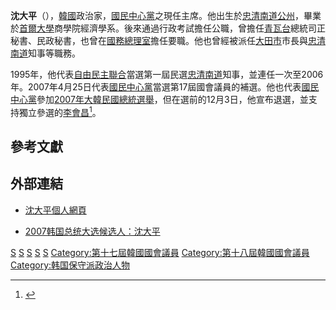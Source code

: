 {{Infobox Korean name
|hangul=심대평
|hanja=沈大平
|rr=Sim Dae-pyung
|mr=Sim Da-pung}}
'''沈大平'''（{{bd|1941年|4月7日||}}），[[韓國|韓國]]政治家，[[國民中心黨|國民中心黨]]之現任主席。他出生於[[忠清南道|忠清南道]][[公州|公州]]，畢業於[[首爾大學|首爾大學]]商學院經濟學系。後來通過行政考試擔任公職，曾擔任[[青瓦台|青瓦台]]總統司正秘書、民政秘書，也曾在[[韓國總理|國務總理室]]擔任要職。他也曾經被派任[[大田市|大田市]]市長與[[忠清南道|忠清南道]]知事等職務。

1995年，他代表[[自由民主聯合|自由民主聯合]]當選第一屆民選[[忠清南道|忠清南道]]知事，並連任一次至2006年。2007年4月25日代表[[國民中心黨|國民中心黨]]當選第17屆國會議員的補選。他也代表[[國民中心黨|國民中心黨]]參加[[2007年大韓民國總統選舉|2007年大韓民國總統選舉]]，但在選前的12月3日，他宣布退選，並支持獨立參選的[[李會昌|李會昌]]<ref>{{cite news|title=大選政壇合縱連橫形成“三足鼎立”格局|url=http://chinese.chosun.com/big5/site/data/html_dir/2007/12/04/20071204000010.html|author=[[金昌均|金昌均]]|publisher=[[朝鮮日報|朝鮮日報]]|date=2007年12月4日|accessdate=2008-01-10|archive-date=2007-12-07|archive-url=https://web.archive.org/web/20071207182841/http://chinese.chosun.com/big5/site/data/html_dir/2007/12/04/20071204000010.html|dead-url=no}}</ref>。

==參考文獻==
<references />

== 外部連結 ==
*{{ko icon}}[https://web.archive.org/web/20080123075255/http://www.dpsim.co.kr/ 沈大平個人網頁]
*[http://news.sohu.com/20071127/n253497922.shtml 2007韩国总统大选候选人：沈大平] {{Wayback|url=http://news.sohu.com/20071127/n253497922.shtml |date=20160305075740 }}

[[Category:忠清南道知事|S]]
[[Category:大田廣域市長|S]]
[[Category:首爾大學校友|S]]
[[Category:忠清南道出身人物|S]]
[[Category:沈姓|S]]
[[Category:第十七屆韓國國會議員|Category:第十七屆韓國國會議員]]
[[Category:第十八屆韓國國會議員|Category:第十八屆韓國國會議員]]
[[Category:韩国保守派政治人物|Category:韩国保守派政治人物]]